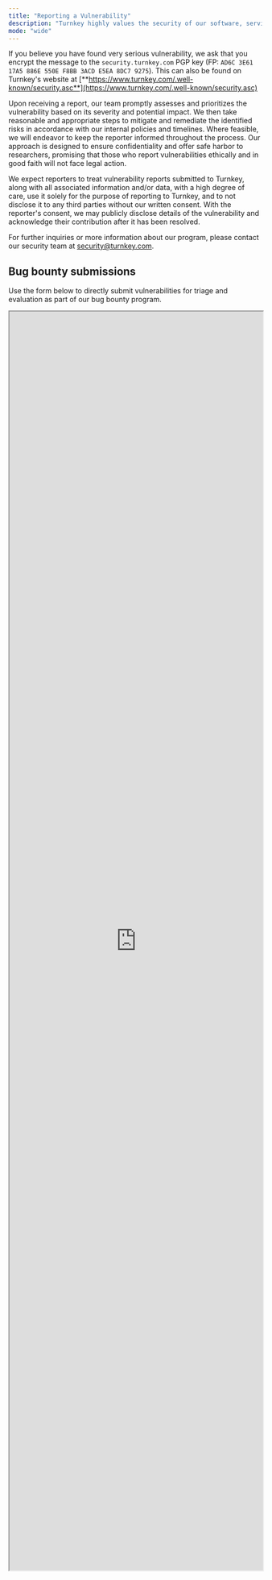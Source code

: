 ```yaml
---
title: "Reporting a Vulnerability"
description: "Turnkey highly values the security of our software, services, and systems and we actively encourage the ethical reporting of any security vulnerabilities discovered. We invite researchers and users to report potential security vulnerabilities to our Bug Bounty Program via the form below, or to us via email at [security@turnkey.com](mailto:security@turnkey.com). When submitting a report via email, please provide a thorough description of the vulnerability, including steps to reproduce it and its potential impact."
mode: "wide"
---
```


If you believe you have found very serious vulnerability, we ask that you encrypt the message to the `security.turnkey.com` PGP key (FP: `AD6C 3E61 17A5 886E 550E F8BB 3ACD E5EA 8DC7 9275`). This can also be found on Turnkey's website at [**https://www.turnkey.com/.well-known/security.asc**](https://www.turnkey.com/.well-known/security.asc)

Upon receiving a report, our team promptly assesses and prioritizes the vulnerability based on its severity and potential impact. We then take reasonable and appropriate steps to mitigate and remediate the identified risks in accordance with our internal policies and timelines. Where feasible, we will endeavor to keep the reporter informed throughout the process. Our approach is designed to ensure confidentiality and offer safe harbor to researchers, promising that those who report vulnerabilities ethically and in good faith will not face legal action.

We expect reporters to treat vulnerability reports submitted to Turnkey, along with all associated information and/or data, with a high degree of care, use it solely for the purpose of reporting to Turnkey, and to not disclose it to any third parties without our written consent. With the reporter's consent, we may publicly disclose details of the vulnerability and acknowledge their contribution after it has been resolved.

For further inquiries or more information about our program, please contact our security team at [security@turnkey.com](mailto:security@turnkey.com).

## Bug bounty submissions

Use the form below to directly submit vulnerabilities for triage and evaluation as part of our bug bounty program.

<iframe allow="clipboard-read; clipboard-write" src="https://bugcrowd.com/a9e1eca7-990e-4602-bf6d-a9f70df1c2fa/external/report" title="Security vulnerability submission form" id="bugcrowd-external-submission-form" scrolling="no" referrerpolicy="origin" width="100%" height="2500px" />